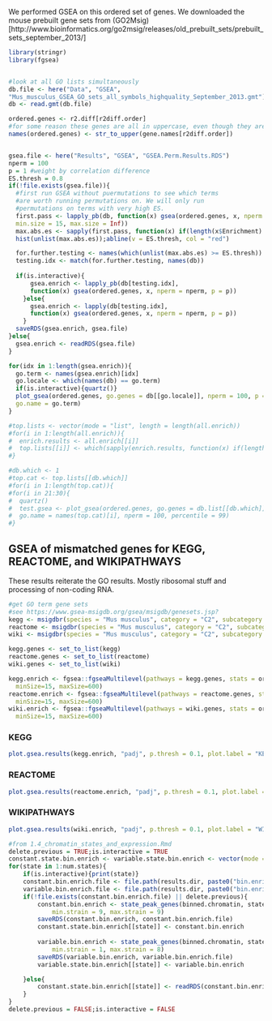
We performed GSEA on this ordered set of genes. We downloaded the mouse 
prebuilt gene sets from (GO2Msig)[http://www.bioinformatics.org/go2msig/releases/old_prebuilt_sets/prebuilt_sets_september_2013/]

```r
library(stringr)
library(fgsea)


#look at all GO lists simultaneously
db.file <- here("Data", "GSEA", 
"Mus_musculus_GSEA_GO_sets_all_symbols_highquality_September_2013.gmt")
db <- read.gmt(db.file)

ordered.genes <- r2.diff[r2diff.order]
#for some reason these genes are all in uppercase, even though they are mouse genes
names(ordered.genes) <- str_to_upper(gene.names[r2diff.order])


gsea.file <- here("Results", "GSEA", "GSEA.Perm.Results.RDS")
nperm = 100
p = 1 #weight by correlation difference
ES.thresh = 0.8
if(!file.exists(gsea.file)){
  #first run GSEA without puermutations to see which terms 
  #are worth running permutations on. We will only run 
  #permutations on terms with very high ES.
  first.pass <- lapply_pb(db, function(x) gsea(ordered.genes, x, nperm = 0, p = p,
  min.size = 15, max.size = Inf))
  max.abs.es <- sapply(first.pass, function(x) if(length(x$Enrichment) > 1){max(abs(x$Enrichment), na.rm = TRUE)})
  hist(unlist(max.abs.es));abline(v = ES.thresh, col = "red") 

  for.further.testing <- names(which(unlist(max.abs.es) >= ES.thresh))
  testing.idx <- match(for.further.testing, names(db))
  
  if(is.interactive){    
      gsea.enrich <- lapply_pb(db[testing.idx], 
      function(x) gsea(ordered.genes, x, nperm = nperm, p = p))
    }else{
      gsea.enrich <- lapply(db[testing.idx], 
      function(x) gsea(ordered.genes, x, nperm = nperm, p = p))
    }
  saveRDS(gsea.enrich, gsea.file)
}else{
  gsea.enrich <- readRDS(gsea.file)
}

for(idx in 1:length(gsea.enrich)){
  go.term <- names(gsea.enrich)[idx]
  go.locale <- which(names(db) == go.term)
  if(is.interactive){quartz()}
  plot_gsea(ordered.genes, go.genes = db[[go.locale]], nperm = 100, p = p, 
  go.name = go.term)
}

#top.lists <- vector(mode = "list", length = length(all.enrich))
#for(i in 1:length(all.enrich)){
#  enrich.results <- all.enrich[[i]]
#  top.lists[[i]] <- which(sapply(enrich.results, function(x) if(length(x) == 1){NA}else{max(x[[1]]) > x[[2]]}))
#}

#db.which <- 1
#top.cat <- top.lists[[db.which]]
#for(i in 1:length(top.cat)){
#for(i in 21:30){
#  quartz()
#  test.gsea <- plot_gsea(ordered.genes, go.genes = db.list[[db.which]][[top.cat[i]]],
#  go.name = names(top.cat)[i], nperm = 100, percentile = 99)
#}

```

## GSEA of mismatched genes for KEGG, REACTOME, and WIKIPATHWAYS {.tabset .tabset-fade .tabset-pills}

These results reiterate the GO results. Mostly ribosomal stuff and 
processing of non-coding RNA.

```r
#get GO term gene sets
#see https://www.gsea-msigdb.org/gsea/msigdb/genesets.jsp?
kegg <- msigdbr(species = "Mus musculus", category = "C2", subcategory = "CP:KEGG")
reactome <- msigdbr(species = "Mus musculus", category = "C2", subcategory = "CP:REACTOME")
wiki <- msigdbr(species = "Mus musculus", category = "C2", subcategory = "CP:WIKIPATHWAYS")

kegg.genes <- set_to_list(kegg)
reactome.genes <- set_to_list(reactome)
wiki.genes <- set_to_list(wiki)

kegg.enrich <- fgsea::fgseaMultilevel(pathways = kegg.genes, stats = ordered.genes, 
  minSize=15, maxSize=600)
reactome.enrich <- fgsea::fgseaMultilevel(pathways = reactome.genes, stats = ordered.genes, 
  minSize=15, maxSize=600)
wiki.enrich <- fgsea::fgseaMultilevel(pathways = wiki.genes, stats = ordered.genes, 
  minSize=15, maxSize=600)
```

### KEGG
```r
plot.gsea.results(kegg.enrich, "padj", p.thresh = 0.1, plot.label = "KEGG")
```

### REACTOME
```r
plot.gsea.results(reactome.enrich, "padj", p.thresh = 0.1, plot.label = "reactome")
```

### WIKIPATHWAYS
```r
plot.gsea.results(wiki.enrich, "padj", p.thresh = 0.1, plot.label = "WIKIPATHWAYS")
```


```r
#from 1.4_chromatin_states_and_expression.Rmd
delete.previous = TRUE;is.interactive = TRUE
constant.state.bin.enrich <- variable.state.bin.enrich <- vector(mode = "list", length = num.states)
for(state in 1:num.states){
    if(is.interactive){print(state)}
    constant.bin.enrich.file <- file.path(results.dir, paste0("bin.enrich.constant.state.", state, ".RDS"))
    variable.bin.enrich.file <- file.path(results.dir, paste0("bin.enrich.variable.state.", state, ".RDS"))
    if(!file.exists(constant.bin.enrich.file) || delete.previous){
        constant.bin.enrich <- state_peak_genes(binned.chromatin, state, min.n = 10, 
            min.strain = 9, max.strain = 9)
        saveRDS(constant.bin.enrich, constant.bin.enrich.file)
        constant.state.bin.enrich[[state]] <- constant.bin.enrich
    
        variable.bin.enrich <- state_peak_genes(binned.chromatin, state, min.n = 10, 
            min.strain = 1, max.strain = 8)
        saveRDS(variable.bin.enrich, variable.bin.enrich.file)
        variable.state.bin.enrich[[state]] <- variable.bin.enrich

    }else{
        constant.state.bin.enrich[[state]] <- readRDS(constant.bin.enrich.file)
    }
}
delete.previous = FALSE;is.interactive = FALSE
```
